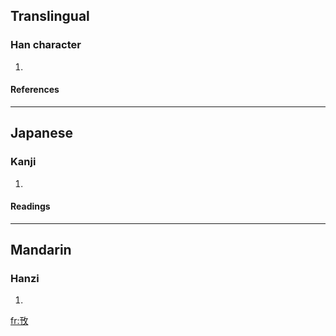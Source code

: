 ==Translingual==
===Han character===
{{Han char|rn=66|rad=攴|as=03|sn=7|four=|canj=一十人大 (MJOK), X一十人大 (XMJOK)}}
# {{defn|Han|sort=攴03}}
====References====
{{Han ref|kx=0468.180|dkj=13122|dj=0817.070|hdz=21449.040|uh=653C|ud=25916}}
----
==Japanese==
===Kanji===
{{ja-kanji|grade=|rs=攴03}}
# {{defn|Japanese}} 
====Readings====
{{ja-readings|on=[[かん]] (kan), [[がん]] (gan)|kun=[[もとめる]] (motomeru), [[える]] (eru), [[とめる]] (tomeru)}}
----
==Mandarin==
===Hanzi===
{{cmn-hanzi|pin=[[gān]] (gan1)|wg=kan<sup>1</sup>}}
# {{defn|Mandarin}}

[[fr:攼]]